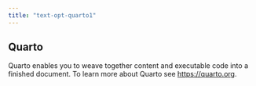 ```yaml
---
title: "text-opt-quarto1"
---
```


## Quarto

Quarto enables you to weave together content and executable code into a finished document. To learn more about Quarto see <https://quarto.org>.

